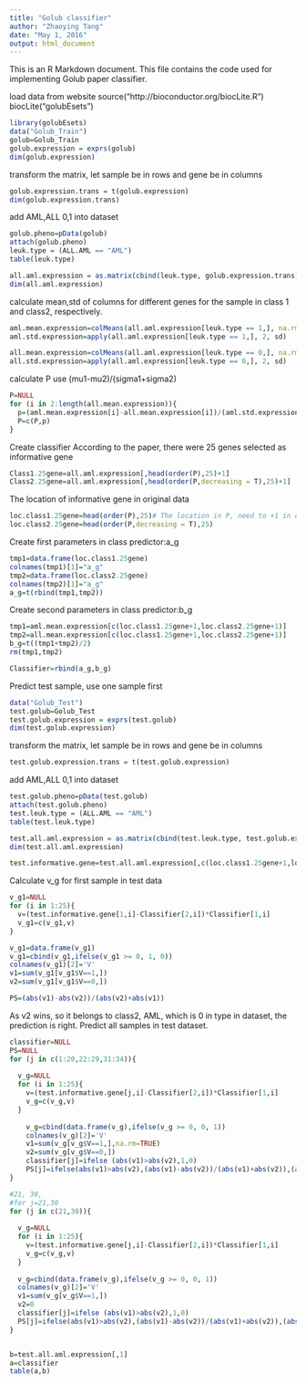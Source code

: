 ```yaml
---
title: "Golub classifier"
author: "Zhaoying Tang"
date: "May 1, 2016"
output: html_document
---
```


This is an R Markdown document. This file contains the code used for implementing Golub paper classifier.

load data from website
source("http://bioconductor.org/biocLite.R")
biocLite("golubEsets")
```r
library(golubEsets)
data("Golub_Train")
golub=Golub_Train
golub.expression = exprs(golub)
dim(golub.expression)
```

transform the matrix, let sample be in rows and gene be in columns
```r
golub.expression.trans = t(golub.expression)
dim(golub.expression.trans)
```

add AML,ALL 0,1 into dataset
```r
golub.pheno=pData(golub)
attach(golub.pheno)
leuk.type = (ALL.AML == "AML")
table(leuk.type)

all.aml.expression = as.matrix(cbind(leuk.type, golub.expression.trans))
dim(all.aml.expression)
```

calculate mean,std of columns for different genes for the sample in class 1 and class2, respectively.
```r
aml.mean.expression=colMeans(all.aml.expression[leuk.type == 1,], na.rm="TRUE")
aml.std.expression=apply(all.aml.expression[leuk.type == 1,], 2, sd)

all.mean.expression=colMeans(all.aml.expression[leuk.type == 0,], na.rm="TRUE")
all.std.expression=apply(all.aml.expression[leuk.type == 0,], 2, sd)
```


calculate P use (mu1-mu2)/(sigma1+sigma2)
```r
P=NULL
for (i in 2:length(all.mean.expression)){
  p=(aml.mean.expression[i]-all.mean.expression[i])/(aml.std.expression[i]+all.std.expression[i])
  P=c(P,p)
}
```

Create classifier
According to the paper, there were 25 genes selected as informative gene
```r
Class1.25gene=all.aml.expression[,head(order(P),25)+1]
Class2.25gene=all.aml.expression[,head(order(P,decreasing = T),25)+1]
```

The location of informative gene in original data
```r
loc.class1.25gene=head(order(P),25)# The location in P, need to +1 in original expression data
loc.class2.25gene=head(order(P,decreasing = T),25)
```

Create first parameters in class predictor:a_g
```r
tmp1=data.frame(loc.class1.25gene)
colnames(tmp1)[1]="a_g"
tmp2=data.frame(loc.class2.25gene)
colnames(tmp2)[1]="a_g"
a_g=t(rbind(tmp1,tmp2))
```

Create second parameters in class predictor:b_g
```r
tmp1=aml.mean.expression[c(loc.class1.25gene+1,loc.class2.25gene+1)]
tmp2=all.mean.expression[c(loc.class1.25gene+1,loc.class2.25gene+1)]
b_g=t((tmp1+tmp2)/2)
rm(tmp1,tmp2)

Classifier=rbind(a_g,b_g)

```

Predict test sample, use one sample first
```r
data("Golub_Test")
test.golub=Golub_Test
test.golub.expression = exprs(test.golub)
dim(test.golub.expression)

```

transform the matrix, let sample be in rows and gene be in columns
```r
test.golub.expression.trans = t(test.golub.expression)
```

add AML,ALL 0,1 into dataset
```r
test.golub.pheno=pData(test.golub)
attach(test.golub.pheno)
test.leuk.type = (ALL.AML == "AML")
table(test.leuk.type)

test.all.aml.expression = as.matrix(cbind(test.leuk.type, test.golub.expression.trans))
dim(test.all.aml.expression)

test.informative.gene=test.all.aml.expression[,c(loc.class1.25gene+1,loc.class2.25gene+1)]
```


Calculate v_g for first sample in test data
```r
v_g1=NULL
for (i in 1:25){
  v=(test.informative.gene[1,i]-Classifier[2,i])*Classifier[1,i]
  v_g1=c(v_g1,v)
}

v_g1=data.frame(v_g1)
v_g1=cbind(v_g1,ifelse(v_g1 >= 0, 1, 0))
colnames(v_g1)[2]='V'
v1=sum(v_g1[v_g1$V==1,])
v2=sum(v_g1[v_g1$V==0,])

PS=(abs(v1)-abs(v2))/(abs(v2)+abs(v1))
```

As v2 wins, so it belongs to class2, AML, which is 0 in type in dataset, the prediction is right.
Predict all samples in test dataset.
```r
classifier=NULL
PS=NULL
for (j in c(1:20,22:29,31:34)){
  
  v_g=NULL
  for (i in 1:25){
    v=(test.informative.gene[j,i]-Classifier[2,i])*Classifier[1,i]
    v_g=c(v_g,v)
  }
  
    v_g=cbind(data.frame(v_g),ifelse(v_g >= 0, 0, 1))
    colnames(v_g)[2]='V'
    v1=sum(v_g[v_g$V==1,],na.rm=TRUE)
    v2=sum(v_g[v_g$V==0,])
    classifier[j]=ifelse (abs(v1)>abs(v2),1,0)
    PS[j]=ifelse(abs(v1)>abs(v2),(abs(v1)-abs(v2))/(abs(v1)+abs(v2)),(abs(v2)-abs(v1))/(abs(v1)+abs(v2)))
}

#21, 30,
#for j=21,30
for (j in c(21,30)){
  
  v_g=NULL
  for (i in 1:25){
    v=(test.informative.gene[j,i]-Classifier[2,i])*Classifier[1,i]
    v_g=c(v_g,v)
  }
  
  v_g=cbind(data.frame(v_g),ifelse(v_g >= 0, 0, 1))
  colnames(v_g)[2]='V'
  v1=sum(v_g[v_g$V==1,])
  v2=0
  classifier[j]=ifelse (abs(v1)>abs(v2),1,0)
  PS[j]=ifelse(abs(v1)>abs(v2),(abs(v1)-abs(v2))/(abs(v1)+abs(v2)),(abs(v2)-abs(v1))/(abs(v1)+abs(v2)))
}


b=test.all.aml.expression[,1]
a=classifier
table(a,b)
```


